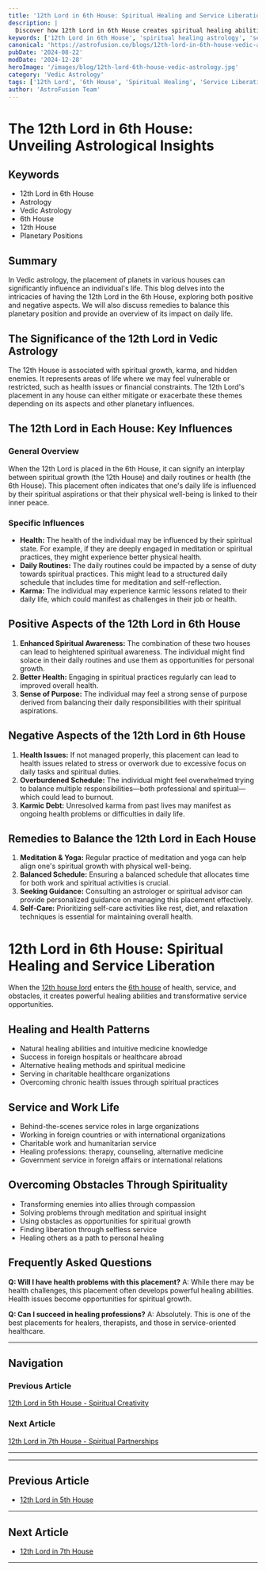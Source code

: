 ```yaml
---
title: '12th Lord in 6th House: Spiritual Healing and Service Liberation in Vedic Astrology'
description: |
  Discover how 12th Lord in 6th House creates spiritual healing abilities, transformative service, foreign health connections, and liberation through overcoming obstacles in comprehensive astrological analysis.
keywords: ['12th Lord in 6th House', 'spiritual healing astrology', 'service liberation', 'foreign health treatment', 'mystical healing abilities', 'transformative service', 'vedic astrology health', 'spiritual medicine', 'overseas medical care', 'karmic healing patterns']
canonical: 'https://astrofusion.co/blogs/12th-lord-in-6th-house-vedic-astrology'
pubDate: '2024-08-22'
modDate: '2024-12-28'
heroImage: '/images/blog/12th-lord-6th-house-vedic-astrology.jpg'
category: 'Vedic Astrology'
tags: ['12th Lord', '6th House', 'Spiritual Healing', 'Service Liberation', 'Foreign Health', 'Mystical Medicine', 'Transformative Service']
author: 'AstroFusion Team'
---
```


# The 12th Lord in 6th House: Unveiling Astrological Insights

## Keywords
- 12th Lord in 6th House
- Astrology
- Vedic Astrology
- 6th House
- 12th House
- Planetary Positions

## Summary
In Vedic astrology, the placement of planets in various houses can significantly influence an individual's life. This blog delves into the intricacies of having the 12th Lord in the 6th House, exploring both positive and negative aspects. We will also discuss remedies to balance this planetary position and provide an overview of its impact on daily life.

## The Significance of the 12th Lord in Vedic Astrology
The 12th House is associated with spiritual growth, karma, and hidden enemies. It represents areas of life where we may feel vulnerable or restricted, such as health issues or financial constraints. The 12th Lord's placement in any house can either mitigate or exacerbate these themes depending on its aspects and other planetary influences.

## The 12th Lord in Each House: Key Influences
### General Overview
When the 12th Lord is placed in the 6th House, it can signify an interplay between spiritual growth (the 12th House) and daily routines or health (the 6th House). This placement often indicates that one's daily life is influenced by their spiritual aspirations or that their physical well-being is linked to their inner peace.

### Specific Influences
- **Health:** The health of the individual may be influenced by their spiritual state. For example, if they are deeply engaged in meditation or spiritual practices, they might experience better physical health.
- **Daily Routines:** The daily routines could be impacted by a sense of duty towards spiritual practices. This might lead to a structured daily schedule that includes time for meditation and self-reflection.
- **Karma:** The individual may experience karmic lessons related to their daily life, which could manifest as challenges in their job or health.

## Positive Aspects of the 12th Lord in 6th House
1. **Enhanced Spiritual Awareness:** The combination of these two houses can lead to heightened spiritual awareness. The individual might find solace in their daily routines and use them as opportunities for personal growth.
2. **Better Health:** Engaging in spiritual practices regularly can lead to improved overall health.
3. **Sense of Purpose:** The individual may feel a strong sense of purpose derived from balancing their daily responsibilities with their spiritual aspirations.

## Negative Aspects of the 12th Lord in 6th House
1. **Health Issues:** If not managed properly, this placement can lead to health issues related to stress or overwork due to excessive focus on daily tasks and spiritual duties.
2. **Overburdened Schedule:** The individual might feel overwhelmed trying to balance multiple responsibilities—both professional and spiritual—which could lead to burnout.
3. **Karmic Debt:** Unresolved karma from past lives may manifest as ongoing health problems or difficulties in daily life.

## Remedies to Balance the 12th Lord in Each House
1. **Meditation & Yoga:** Regular practice of meditation and yoga can help align one's spiritual growth with physical well-being.
2. **Balanced Schedule:** Ensuring a balanced schedule that allocates time for both work and spiritual activities is crucial.
3. **Seeking Guidance:** Consulting an astrologer or spiritual advisor can provide personalized guidance on managing this placement effectively.
4. **Self-Care:** Prioritizing self-care activities like rest, diet, and relaxation techniques is essential for maintaining overall health.

# 12th Lord in 6th House: Spiritual Healing and Service Liberation

When the [12th house lord](/blogs/12th-house-vedic-astrology) enters the [6th house](/blogs/6th-house-vedic-astrology) of health, service, and obstacles, it creates powerful healing abilities and transformative service opportunities.

## Healing and Health Patterns
- Natural healing abilities and intuitive medicine knowledge
- Success in foreign hospitals or healthcare abroad
- Alternative healing methods and spiritual medicine
- Serving in charitable healthcare organizations
- Overcoming chronic health issues through spiritual practices

## Service and Work Life
- Behind-the-scenes service roles in large organizations
- Working in foreign countries or with international organizations
- Charitable work and humanitarian service
- Healing professions: therapy, counseling, alternative medicine
- Government service in foreign affairs or international relations

## Overcoming Obstacles Through Spirituality
- Transforming enemies into allies through compassion
- Solving problems through meditation and spiritual insight
- Using obstacles as opportunities for spiritual growth
- Finding liberation through selfless service
- Healing others as a path to personal healing

## Frequently Asked Questions

**Q: Will I have health problems with this placement?**
A: While there may be health challenges, this placement often develops powerful healing abilities. Health issues become opportunities for spiritual growth.

**Q: Can I succeed in healing professions?**
A: Absolutely. This is one of the best placements for healers, therapists, and those in service-oriented healthcare.

---

## Navigation

### Previous Article
[12th Lord in 5th House - Spiritual Creativity](/blogs/12th-lord-in-5th-house-vedic-astrology)

### Next Article  
[12th Lord in 7th House - Spiritual Partnerships](/blogs/12th-lord-in-7th-house-vedic-astrology)

---
---

## Previous Article
- [12th Lord in 5th House](101205_12th_Lord_in_5th_House.mdx)

---

## Next Article
- [12th Lord in 7th House](101207_12th_Lord_in_7th_House.mdx)

---
